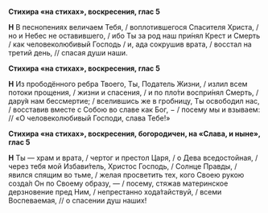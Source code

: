 **Стихира «на стихах», воскресения, глас 5**

**Н** В песнопениях величаем Тебя, / воплотившегося Спасителя Христа, / но и Небес не оставившего, / ибо Ты за род наш при́нял Крест и Смерть / как человеколюбивый Господь / и, ада сокрушив врата, / восстал на третий день, // спасая души наши.

**Стихира «на стихах», воскресения, глас 5**

**Н** Из прободённого ребра Твоего, Ты, Податель Жизни, / излил всем потоки прощения, / жизни и спасения, / и по пло́ти воспри́нял Смерть, / дару́я нам бессмертие; / вселившись же в гробницу, Ты освободил нас, / восставив вместе с Собою во славе как Бог, − / посему мы и взываем: // «О человеколюбивый Господи, слава Тебе!»

**Стихира «на стихах», воскресения, богородичен, на «Слава, и ныне», глас 5**

**Н** Ты — храм и врата, / чертог и престол Царя, / о Дева вседостойная, / через тебя мой Избави́тель, Христос Господь, / Солнце Правды, / явился спящим во тьме, / желая просветить тех, кого Своею рукою созда́л Он по Своему образу, — / посему, стяжав материнское дерзновение пред Ним, / непрестанно хода́тайствуй, / всеми Воспеваемая, // о спасении душ наших!
